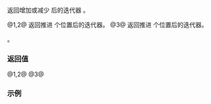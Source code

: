 {{title|1=operator+, operator-{{small|(std::basic_const_iterator)}}}}
{{cpp/iterator/basic_const_iterator/navbar}}
{{dcl begin}}
{{dcl|since=c++23|num=1|
friend constexpr basic_const_iterator 
    operator+(const basic_const_iterator&amp; i, difference_type n)
        requires std::random_access_iterator&lt;Iter&gt;;
}}
{{dcl|since=c++23|num=2|
friend constexpr basic_const_iterator 
    operator+(difference_type n, const basic_const_iterator&amp; i)
        requires std::random_access_iterator&lt;Iter&gt;;
}}
{{dcl|since=c++23|num=3|
friend constexpr basic_const_iterator 
    operator-(const basic_const_iterator&amp; i, difference_type n)
        requires std::random_access_iterator&lt;Iter&gt;;
}}
{{dcl end}}

返回增加或减少 {{c|n}} 后的迭代器 {{c|i}}。

@1,2@ 返回推进 {{c|n}} 个位置后的迭代器。
@3@ 返回推进 {{c|-n}} 个位置后的迭代器。

{{cpp/hidden friend|plural=yes|{{c|std::basic_const_iterator&lt;Iter&gt;}}}}。

===返回值===
@1,2@ {{c|basic_const_iterator(i.base() + n)}}
@3@ {{c|basic_const_iterator(i.base() - n)}}

===示例===
{{example
|code=
|output=
}}